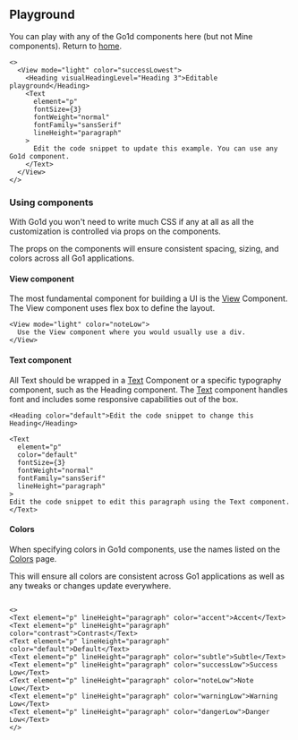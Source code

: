 ## Playground

You can play with any of the Go1d components here (but not Mine components). Return to [home](./).

```react-inline
<>
  <View mode="light" color="successLowest">
    <Heading visualHeadingLevel="Heading 3">Editable playground</Heading>
    <Text
      element="p"
      fontSize={3}
      fontWeight="normal"
      fontFamily="sansSerif"
      lineHeight="paragraph"
    >
      Edit the code snippet to update this example. You can use any Go1d component.
    </Text>
  </View>
</>
```

### Using components

With Go1d you won't need to write much CSS if any at all as all the customization is controlled via props on the components.

The props on the components will ensure consistent spacing, sizing, and colors across all Go1 applications.

#### View component

The most fundamental component for building a UI is the [View](https://go1d.go1.com/storybook/?path=/docs/view--basic-usage) Component. The View component uses flex box to define the layout.

```react-inline
<View mode="light" color="noteLow">
  Use the View component where you would usually use a div.
</View>
```

#### Text component

All Text should be wrapped in a [Text](https://go1d.go1.com/storybook/?path=/docs/text--unstyled-text) Component or a specific typography component, such as the Heading component. The [Text](https://go1d.go1.com/storybook/?path=/docs/text--unstyled-text) component handles font and includes some responsive capabilities out of the box.

```react-inline
<Heading color="default">Edit the code snippet to change this Heading</Heading>
```

```react-inline
<Text
  element="p"
  color="default"
  fontSize={3}
  fontWeight="normal"
  fontFamily="sansSerif"
  lineHeight="paragraph"
>
Edit the code snippet to edit this paragraph using the Text component.
</Text>
```

#### Colors

When specifying colors in Go1d components, use the names listed on the [Colors](https://go1d.go1.com/storybook/?path=/docs/color) page.

This will ensure all colors are consistent across Go1 applications as well as any tweaks or changes update everywhere.

```react-inline

<>
<Text element="p" lineHeight="paragraph" color="accent">Accent</Text>
<Text element="p" lineHeight="paragraph" color="contrast">Contrast</Text>
<Text element="p" lineHeight="paragraph" color="default">Default</Text>
<Text element="p" lineHeight="paragraph" color="subtle">Subtle</Text>
<Text element="p" lineHeight="paragraph" color="successLow">Success Low</Text>
<Text element="p" lineHeight="paragraph" color="noteLow">Note Low</Text>
<Text element="p" lineHeight="paragraph" color="warningLow">Warning Low</Text>
<Text element="p" lineHeight="paragraph" color="dangerLow">Danger Low</Text>
</>
```

